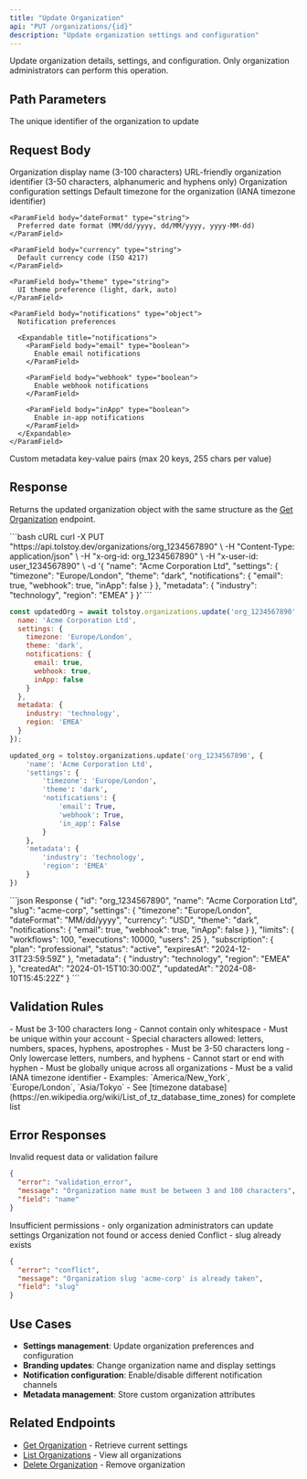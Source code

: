 ```yaml
---
title: "Update Organization"
api: "PUT /organizations/{id}"
description: "Update organization settings and configuration"
---
```


Update organization details, settings, and configuration. Only organization administrators can perform this operation.

## Path Parameters

<ParamField path="id" type="string" required>
  The unique identifier of the organization to update
</ParamField>

## Request Body

<ParamField body="name" type="string">
  Organization display name (3-100 characters)
</ParamField>

<ParamField body="slug" type="string">
  URL-friendly organization identifier (3-50 characters, alphanumeric and hyphens only)
</ParamField>

<ParamField body="settings" type="object">
  Organization configuration settings
  
  <Expandable title="settings">
    <ParamField body="timezone" type="string">
      Default timezone for the organization (IANA timezone identifier)
    </ParamField>
    
    <ParamField body="dateFormat" type="string">
      Preferred date format (MM/dd/yyyy, dd/MM/yyyy, yyyy-MM-dd)
    </ParamField>
    
    <ParamField body="currency" type="string">
      Default currency code (ISO 4217)
    </ParamField>
    
    <ParamField body="theme" type="string">
      UI theme preference (light, dark, auto)
    </ParamField>
    
    <ParamField body="notifications" type="object">
      Notification preferences
      
      <Expandable title="notifications">
        <ParamField body="email" type="boolean">
          Enable email notifications
        </ParamField>
        
        <ParamField body="webhook" type="boolean">
          Enable webhook notifications
        </ParamField>
        
        <ParamField body="inApp" type="boolean">
          Enable in-app notifications
        </ParamField>
      </Expandable>
    </ParamField>
  </Expandable>
</ParamField>

<ParamField body="metadata" type="object">
  Custom metadata key-value pairs (max 20 keys, 255 chars per value)
</ParamField>

## Response

Returns the updated organization object with the same structure as the [Get Organization](/api/organizations/get) endpoint.

<RequestExample>
```bash cURL
curl -X PUT "https://api.tolstoy.dev/organizations/org_1234567890" \
  -H "Content-Type: application/json" \
  -H "x-org-id: org_1234567890" \
  -H "x-user-id: user_1234567890" \
  -d '{
    "name": "Acme Corporation Ltd",
    "settings": {
      "timezone": "Europe/London",
      "theme": "dark",
      "notifications": {
        "email": true,
        "webhook": true,
        "inApp": false
      }
    },
    "metadata": {
      "industry": "technology",
      "region": "EMEA"
    }
  }'
```

```javascript JavaScript
const updatedOrg = await tolstoy.organizations.update('org_1234567890', {
  name: 'Acme Corporation Ltd',
  settings: {
    timezone: 'Europe/London',
    theme: 'dark',
    notifications: {
      email: true,
      webhook: true,
      inApp: false
    }
  },
  metadata: {
    industry: 'technology',
    region: 'EMEA'
  }
});
```

```python Python
updated_org = tolstoy.organizations.update('org_1234567890', {
    'name': 'Acme Corporation Ltd',
    'settings': {
        'timezone': 'Europe/London',
        'theme': 'dark',
        'notifications': {
            'email': True,
            'webhook': True,
            'in_app': False
        }
    },
    'metadata': {
        'industry': 'technology',
        'region': 'EMEA'
    }
})
```
</RequestExample>

<ResponseExample>
```json Response
{
  "id": "org_1234567890",
  "name": "Acme Corporation Ltd",
  "slug": "acme-corp",
  "settings": {
    "timezone": "Europe/London",
    "dateFormat": "MM/dd/yyyy",
    "currency": "USD",
    "theme": "dark",
    "notifications": {
      "email": true,
      "webhook": true,
      "inApp": false
    }
  },
  "limits": {
    "workflows": 100,
    "executions": 10000,
    "users": 25
  },
  "subscription": {
    "plan": "professional",
    "status": "active",
    "expiresAt": "2024-12-31T23:59:59Z"
  },
  "metadata": {
    "industry": "technology",
    "region": "EMEA"
  },
  "createdAt": "2024-01-15T10:30:00Z",
  "updatedAt": "2024-08-10T15:45:22Z"
}
```
</ResponseExample>

## Validation Rules

<AccordionGroup>
  <Accordion title="Name Validation">
    - Must be 3-100 characters long
    - Cannot contain only whitespace
    - Must be unique within your account
    - Special characters allowed: letters, numbers, spaces, hyphens, apostrophes
  </Accordion>

  <Accordion title="Slug Validation">
    - Must be 3-50 characters long
    - Only lowercase letters, numbers, and hyphens
    - Cannot start or end with hyphen
    - Must be globally unique across all organizations
  </Accordion>

  <Accordion title="Timezone Validation">
    - Must be a valid IANA timezone identifier
    - Examples: `America/New_York`, `Europe/London`, `Asia/Tokyo`
    - See [timezone database](https://en.wikipedia.org/wiki/List_of_tz_database_time_zones) for complete list
  </Accordion>
</AccordionGroup>

## Error Responses

<ResponseField name="400" type="error">
  Invalid request data or validation failure
  
  ```json
  {
    "error": "validation_error",
    "message": "Organization name must be between 3 and 100 characters",
    "field": "name"
  }
  ```
</ResponseField>

<ResponseField name="403" type="error">
  Insufficient permissions - only organization administrators can update settings
</ResponseField>

<ResponseField name="404" type="error">
  Organization not found or access denied
</ResponseField>

<ResponseField name="409" type="error">
  Conflict - slug already exists
  
  ```json
  {
    "error": "conflict",
    "message": "Organization slug 'acme-corp' is already taken",
    "field": "slug"
  }
  ```
</ResponseField>

## Use Cases

- **Settings management**: Update organization preferences and configuration
- **Branding updates**: Change organization name and display settings
- **Notification configuration**: Enable/disable different notification channels
- **Metadata management**: Store custom organization attributes

## Related Endpoints

- [Get Organization](/api/organizations/get) - Retrieve current settings
- [List Organizations](/api/organizations/list) - View all organizations
- [Delete Organization](/api/organizations/delete) - Remove organization